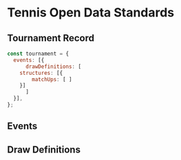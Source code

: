 # Tennis Open Data Standards

## Tournament Record

```js
const tournament = {
  events: [{
      drawDefinitions: [
	structures: [{
	    matchUps: [ ]
	}]
      ]
  }],
};
```

## Events

## Draw Definitions
